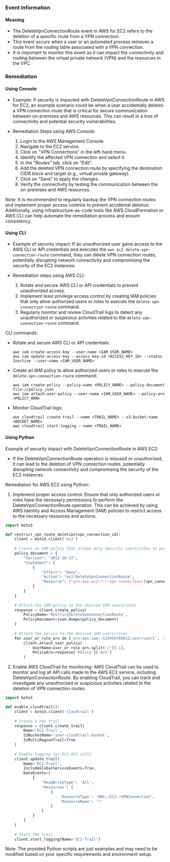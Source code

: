 
### Event Information

#### Meaning

- The DeleteVpnConnectionRoute event in AWS for EC2 refers to the deletion of a specific route from a VPN connection.
- This event occurs when a user or an automated process removes a route from the routing table associated with a VPN connection.
- It is important to monitor this event as it can impact the connectivity and routing between the virtual private network (VPN) and the resources in the VPC.

### Remediation

#### Using Console

- Example: If security is impacted with DeleteVpnConnectionRoute in AWS for EC2, an example scenario could be when a user accidentally deletes a VPN connection route that is critical for secure communication between on-premises and AWS resources. This can result in a loss of connectivity and potential security vulnerabilities.

- Remediation Steps using AWS Console:
  1. Login to the AWS Management Console.
  2. Navigate to the EC2 service.
  3. Click on "VPN Connections" in the left-hand menu.
  4. Identify the affected VPN connection and select it.
  5. In the "Routes" tab, click on "Edit".
  6. Add the deleted VPN connection route by specifying the destination CIDR block and target (e.g., virtual private gateway).
  7. Click on "Save" to apply the changes.
  8. Verify the connectivity by testing the communication between the on-premises and AWS resources.

Note: It is recommended to regularly backup the VPN connection routes and implement proper access controls to prevent accidental deletion. Additionally, using infrastructure-as-code tools like AWS CloudFormation or AWS CLI can help automate the remediation process and ensure consistency.

#### Using CLI

- Example of security impact: If an unauthorized user gains access to the AWS CLI or API credentials and executes the `aws ec2 delete-vpn-connection-route` command, they can delete VPN connection routes, potentially disrupting network connectivity and compromising the security of the EC2 instances.

- Remediation steps using AWS CLI:
  1. Rotate and secure AWS CLI or API credentials to prevent unauthorized access.
  2. Implement least privilege access control by creating IAM policies that only allow authorized users or roles to execute the `delete-vpn-connection-route` command.
  3. Regularly monitor and review CloudTrail logs to detect any unauthorized or suspicious activities related to the `delete-vpn-connection-route` command.

CLI commands:
- Rotate and secure AWS CLI or API credentials:
  ```
  aws iam create-access-key --user-name <IAM_USER_NAME>
  aws iam update-access-key --access-key-id <ACCESS_KEY_ID> --status Inactive --user-name <IAM_USER_NAME>
  ```

- Create an IAM policy to allow authorized users or roles to execute the `delete-vpn-connection-route` command:
  ```
  aws iam create-policy --policy-name <POLICY_NAME> --policy-document file://policy.json
  aws iam attach-user-policy --user-name <IAM_USER_NAME> --policy-arn <POLICY_ARN>
  ```

- Monitor CloudTrail logs:
  ```
  aws cloudtrail create-trail --name <TRAIL_NAME> --s3-bucket-name <BUCKET_NAME>
  aws cloudtrail start-logging --name <TRAIL_NAME>
  ```

#### Using Python

Example of security impact with DeleteVpnConnectionRoute in AWS EC2:
- If the DeleteVpnConnectionRoute operation is misused or unauthorized, it can lead to the deletion of VPN connection routes, potentially disrupting network connectivity and compromising the security of the EC2 instances.

Remediation for AWS EC2 using Python:
1. Implement proper access control: Ensure that only authorized users or roles have the necessary permissions to perform the DeleteVpnConnectionRoute operation. This can be achieved by using AWS Identity and Access Management (IAM) policies to restrict access to the necessary resources and actions.

```python
import boto3

def restrict_vpn_route_deletion(vpn_connection_id):
    client = boto3.client('ec2')
    
    # Create an IAM policy that allows only specific users/roles to perform DeleteVpnConnectionRoute
    policy_document = {
        "Version": "2012-10-17",
        "Statement": [
            {
                "Effect": "Deny",
                "Action": "ec2:DeleteVpnConnectionRoute",
                "Resource": f"arn:aws:ec2:*:*:vpn-connection/{vpn_connection_id}"
            }
        ]
    }
    
    # Attach the IAM policy to the desired IAM users/roles
    response = client.create_policy(
        PolicyName='RestrictDeleteVpnConnectionRoute',
        PolicyDocument=json.dumps(policy_document)
    )
    
    # Attach the policy to the desired IAM users/roles
    for user_or_role_arn in ['arn:aws:iam::123456789012:user/user1', 'arn:aws:iam::123456789012:role/role1']:
        client.attach_user_policy(
            UserName=user_or_role_arn.split('/')[-1],
            PolicyArn=response['Policy']['Arn']
        )
```

2. Enable AWS CloudTrail for monitoring: AWS CloudTrail can be used to monitor and log all API calls made to the AWS EC2 service, including DeleteVpnConnectionRoute. By enabling CloudTrail, you can track and investigate any unauthorized or suspicious activities related to the deletion of VPN connection routes.

```python
import boto3

def enable_cloudtrail():
    client = boto3.client('cloudtrail')
    
    # Create a new trail
    response = client.create_trail(
        Name='EC2-Trail',
        S3BucketName='your-cloudtrail-bucket',
        IsMultiRegionTrail=True
    )
    
    # Enable logging for EC2 API calls
    client.update_trail(
        Name='EC2-Trail',
        IncludeGlobalServiceEvents=True,
        DataEvents=[
            {
                'ReadWriteType': 'All',
                'Resources': [
                    {
                        'ResourceType': 'AWS::EC2::VPNConnection',
                        'ResourceName': '*'
                    }
                ]
            }
        ]
    )
    
    # Start the trail
    client.start_logging(Name='EC2-Trail')
```

Note: The provided Python scripts are just examples and may need to be modified based on your specific requirements and environment setup.

